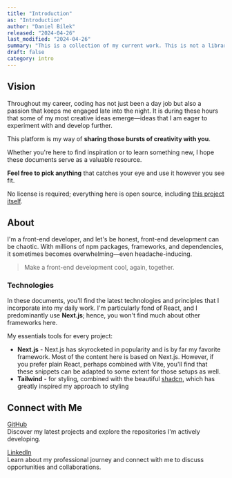 ```yaml
---
title: "Introduction"
as: "Introduction"
author: "Daniel Bílek"
released: "2024-04-26"
last_modified: "2024-04-26"
summary: "This is a collection of my current work. This is not a library of any type. I would write code snippets, full guides, articles, so view this as sort of blog. "
draft: false
category: intro
---
```


## Vision

Throughout my career, coding has not just been a day job but also a passion that keeps me engaged late into the night. It is during these hours that some of my most creative ideas emerge—ideas that I am eager to experiment with and develop further.

This platform is my way of **sharing those bursts of creativity with you**. 

Whether you're here to find inspiration or to learn something new, I hope these documents serve as a valuable resource. 

**Feel free to pick anything** that catches your eye and use it however you see fit. 

No license is required; everything here is open source, including [this project itself](https://github.com/).


## About

I'm a front-end developer, and let's be honest, front-end development can be chaotic. With millions of npm packages, frameworks, and dependencies, it sometimes becomes overwhelming—even headache-inducing.

> Make a front-end development cool, again, together. 


### Technologies

In these documents, you'll find the latest technologies and principles that I incorporate into my daily work. I'm particularly fond of React, and I predominantly use **Next.js**; hence, you won't find much about other frameworks here.

My essentials tools for every project:

- **Next.js** - Next.js has skyrocketed in popularity and is by far my favorite framework. Most of the content here is based on Next.js. However, if you prefer plain React, perhaps combined with Vite, you'll find that these snippets can be adapted to some extent for those setups as well.
- **Tailwind** - for styling, combined with the beautiful [shadcn](https://ui.shadcn.com/), which has greatly inspired my approach to styling


## Connect with Me

[GitHub](https://github.com/dvenomb98) <br />
Discover my latest projects and explore the repositories I'm actively developing.

[LinkedIn](https://www.linkedin.com/in/daniel-b%C3%ADlek-6177b0249/) <br />
Learn about my professional journey and connect with me to discuss opportunities and collaborations.














